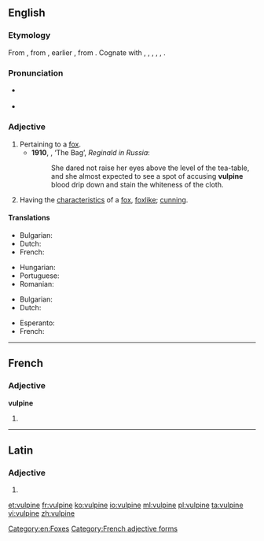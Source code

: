==English==

===Etymology===
From {{etyl|la|en}} {{term|vulpinus||foxy, fox-like|lang=la}}, from {{term|vulpes|vulpēs}}, earlier {{term|volpes|volpēs|fox}}, from {{etyl|ine-pro|en}} {{recons|wl(o)p-||fox|lang=ine-pro}}. Cognate with {{etyl|cy|-}} {{term|llywarn||fox|lang=cy}}, {{etyl|grc|-}} {{term|ἀλώπηξ|tr=alōpēks|lang=grc}}, {{etyl|hy|-}} {{term|աղուէս|tr=aluēs|lang=hy}}, {{etyl|sq|-}} {{term|dhelpër|lang=sq}}, {{etyl|lt|-}} {{term|vilpišỹs|lang=lt||wildcat}}, {{etyl|sa|-}} {{term|लोमाश|tr=lomāśa||jackal, fox|lang=sa}}.

===Pronunciation===
* {{a|UK}} {{IPA|/ˈvʌlpʌɪn/}}
* {{audio|En-us-vulpine.ogg|Audio (US)}}

===Adjective===
{{en-adj}}

# Pertaining to a [[fox]].
#* '''1910''', {{w|Saki}}, ‘The Bag’, ''Reginald in Russia'':
#*: She dared not raise her eyes above the level of the tea-table, and she almost expected to see a spot of accusing '''vulpine''' blood drip down and stain the whiteness of the cloth.
# Having the [[characteristic]]s of a [[fox]], [[foxlike]]; [[cunning]].

====Translations====
{{trans-top|pertaining to a fox}}
* Bulgarian: {{t+|bg|хитър}}
* Dutch: {{t+|nl|geslepen}}
* French: {{t+|fr|vulpin}}
{{trans-mid}}
* Hungarian: {{t+|hu|furfangos}}
* Portuguese: {{t+|pt|vulpino}}
* Romanian: {{t-|ro|șiret}}
{{trans-bottom}}

{{trans-top|foxlike}}
* Bulgarian: {{t+|bg|лисича}}
* Dutch: {{t-|nl|vosachtig}}
{{trans-mid}}
* Esperanto: {{t-|eo|vulpa}}
* French: {{t+|fr|vulpin}}
{{trans-bottom}}

[[Category:en:Foxes]]

----

==French==

===Adjective===
'''vulpine''' {{f}}

# {{feminine of|vulpin|lang=fr}}

[[Category:French adjective forms]]

----

==Latin==

===Adjective===
{{la-adj-form|vulpīne}}

# {{inflection of|vulpinus|vulpīnus|voc|m|s|lang=la}}

[[et:vulpine]]
[[fr:vulpine]]
[[ko:vulpine]]
[[io:vulpine]]
[[ml:vulpine]]
[[pl:vulpine]]
[[ta:vulpine]]
[[vi:vulpine]]
[[zh:vulpine]]